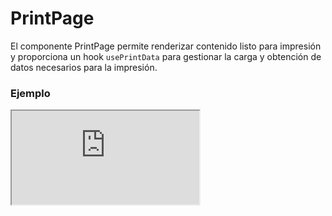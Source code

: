 # PrintPage

El componente PrintPage permite renderizar contenido listo para impresión y proporciona un hook `usePrintData` para gestionar la carga y obtención de datos necesarios para la impresión.


### Ejemplo

<Iframe
  minHeightIframe="30dvh"
  src="https://fenextjs-component-storybook.vercel.app/iframe.html?args=&id=print-page--index&viewMode=story"
/>

### Importacion

Para importar el componente PrintPage, se puede hacer desde fenextjs

```tsx copy
import { PrintPage } from "fenextjs";
```

### Parametros

| Parametro   | Tipo                                               | Requerido | Default   | Descripcion                                                                                                                             |
| ----------- | -------------------------------------------------- | --------- | --------- | --------------------------------------------------------------------------------------------------------------------------------------- |
| className   | string                                             | no        | ''        | Clase CSS para personalizar el contenedor del componente PrintPage.                                                                     |
| onComponent | (data: PrintPageComponentProps\<T\>) =\> ReactNode | sí        | N/A       | Función que retorna el contenido a renderizar dentro del componente de impresión, aceptando datos de tipo `PrintPageComponentProps<T>`. |
| data        | T \| undefined                                     | no        | undefined | Datos utilizados dentro del componente para la impresión, gestionados a través del hook `usePrintData`.                                 |
| load        | boolean                                            | no        | false     | Indica si el componente está en estado de carga, mostrando un indicador de carga si es `true`.                                          |

### Storybook

Para ver el storybook del componente lo puede hacer con este [link](https://fenextjs-component-storybook.vercel.app/?path=/story/print-page--index)

### Usos

- PrintPage básico

```tsx copy
<PrintPage
  onComponent={({ data, load }) => (
    <div>
      {load
        ? "Cargando..."
        : data
          ? "Contenido listo para imprimir"
          : "Sin datos"}
    </div>
  )}
/>
```

- PrintPage con clase personalizada

```tsx copy
<PrintPage
  className="mi-clase"
  onComponent={({ data, load }) => (
    <div>
      {load ? "Cargando..." : data ? "Datos cargados" : "Sin datos disponibles"}
    </div>
  )}
/>
```

